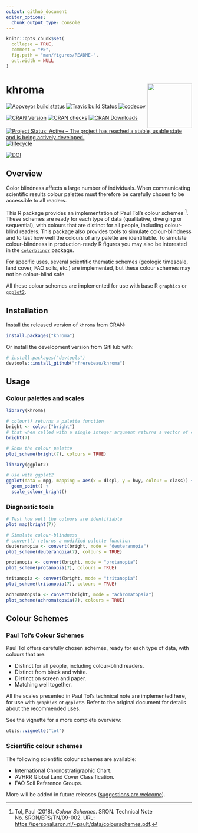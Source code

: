 ```yaml
---
output: github_document
editor_options: 
  chunk_output_type: console
---
```


<!-- README.md is generated from README.Rmd. Please edit that file -->

```r
knitr::opts_chunk$set(
  collapse = TRUE,
  comment = "#>",
  fig.path = "man/figures/README-",
  out.width = NULL
)
```

# khroma <img width=120px src="man/figures/logo.png" align="right" />

[![Appveyor build status](https://ci.appveyor.com/api/projects/status/d4hib2u0jqsup0ln/branch/master?svg=true)](https://ci.appveyor.com/project/nfrerebeau/khroma/branch/master)
[![Travis build Status](https://travis-ci.org/nfrerebeau/khroma.svg?branch=master)](https://travis-ci.org/nfrerebeau/khroma)
[![codecov](https://codecov.io/gh/nfrerebeau/khroma/branch/master/graph/badge.svg)](https://codecov.io/gh/nfrerebeau/khroma)

[![CRAN Version](http://www.r-pkg.org/badges/version/khroma)](https://cran.r-project.org/package=khroma)
[![CRAN checks](https://cranchecks.info/badges/worst/khroma)](https://cran.r-project.org/web/checks/check_results_khroma.html)
[![CRAN Downloads](http://cranlogs.r-pkg.org/badges/khroma)](https://cran.r-project.org/package=khroma)

[![Project Status: Active – The project has reached a stable, usable state and is being actively developed.](https://www.repostatus.org/badges/latest/active.svg)](https://www.repostatus.org/#active)
[![lifecycle](https://img.shields.io/badge/lifecycle-stable-brightgreen.svg)](https://www.tidyverse.org/lifecycle/#stable)

[![DOI](https://zenodo.org/badge/DOI/10.5281/zenodo.1472077.svg)](https://doi.org/10.5281/zenodo.1472077)

## Overview

Color blindness affects a large number of individuals. When communicating scientific results colour palettes must therefore be carefully chosen to be accessible to all readers.

This R package provides an implementation of Paul Tol's colour schemes ^[Tol, Paul (2018). *Colour Schemes*. SRON. Technical Note No. SRON/EPS/TN/09-002. URL: <https://personal.sron.nl/~pault/data/colourschemes.pdf>.]. These schemes are ready for each type of data (qualitative, diverging or sequential), with colours that are distinct for all people, including colour-blind readers. This package also provides tools to simulate colour-blindness and to test how well the colours of any palette are identifiable. To simulate colour-blindness in production-ready R figures you may also be interested in the [`colorblindr`](https://github.com/clauswilke/colorblindr) package.

For specific uses, several scientific thematic schemes (geologic timescale, land cover, FAO soils, etc.) are implemented, but these colour schemes may not be colour-blind safe.

All these colour schemes are implemented for use with base R `graphics` or [`ggplot2`](https://github.com/tidyverse/ggplot2).

## Installation

Install the released version of `khroma` from CRAN:

```r
install.packages("khroma")
```

Or install the development version from GitHub with:

```r
# install.packages("devtools")
devtools::install_github("nfrerebeau/khroma")
```

## Usage
### Colour palettes and scales
```r
library(khroma)

# colour() returns a palette function
bright <- colour("bright")
# that when called with a single integer argument returns a vector of colours
bright(7)

# Show the colour palette
plot_scheme(bright(7), colours = TRUE)
```

```r
library(ggplot2)

# Use with ggplot2
ggplot(data = mpg, mapping = aes(x = displ, y = hwy, colour = class)) +
  geom_point() +
  scale_colour_bright()
```

### Diagnostic tools
```r
# Test how well the colours are identifiable
plot_map(bright(7))

# Simulate colour-blindness
# convert() returns a modified palette function
deuteranopia <- convert(bright, mode = "deuteranopia")
plot_scheme(deuteranopia(7), colours = TRUE)

protanopia <- convert(bright, mode = "protanopia")
plot_scheme(protanopia(7), colours = TRUE)

tritanopia <- convert(bright, mode = "tritanopia")
plot_scheme(tritanopia(7), colours = TRUE)

achromatopsia <- convert(bright, mode = "achromatopsia")
plot_scheme(achromatopsia(7), colours = TRUE)
```

## Colour Schemes
### Paul Tol's Colour Schemes
Paul Tol offers carefully chosen schemes, ready for each type of data, with colours that are:

* Distinct for all people, including colour-blind readers.
* Distinct from black and white.
* Distinct on screen and paper.
* Matching well together.

All the scales presented in Paul Tol's technical note are implemented here, for use with `graphics` or `ggplot2`. Refer to the original document for details about the recommended uses.

See the vignette for a more complete overview:
```r
utils::vignette("tol")
```

### Scientific colour schemes
The following scientific colour schemes are available:

* International Chronostratigraphic Chart.
* AVHRR Global Land Cover Classification.
* FAO Soil Reference Groups.

More will be added in future releases ([suggestions are welcome](https://github.com/nfrerebeau/khroma/issues)).
